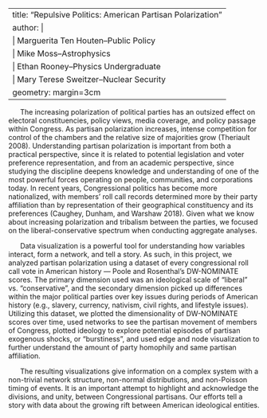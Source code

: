 ﻿---
title: "Repulsive Politics: American Partisan Polarization"
author: |
  | Marguerita Ten Houten--Public Policy
  | Mike Moss--Astrophysics
  | Ethan Rooney--Physics Undergraduate
  | Mary Terese Sweitzer--Nuclear Security
geometry: margin=3cm
---
\pagenumbering{gobble}

&nbsp;&nbsp;&nbsp;&nbsp;&nbsp;&nbsp;The increasing polarization of political parties has an outsized effect on electoral constituencies, policy views, media coverage, and policy passage within Congress. As partisan polarization increases, intense competition for control of the chambers and the relative size of majorities grow (Theriault 2008). Understanding partisan polarization is important from both a practical perspective, since it is related to potential legislation and voter preference representation, and from an academic perspective, since studying the discipline deepens knowledge and understanding of one of the most powerful forces operating on people, communities, and corporations today. In recent years, Congressional politics has become more nationalized, with members’ roll call records determined more by their party affiliation than by representation of their geographical constituency and its preferences (Caughey, Dunham, and Warshaw 2018). Given what we know about increasing polarization and tribalism between the parties, we focused on the liberal-conservative spectrum when conducting aggregate analyses. 

&nbsp;&nbsp;&nbsp;&nbsp;&nbsp;&nbsp;Data visualization is a powerful tool for understanding how variables interact, form a network, and tell a story.  As such, in this project, we analyzed partisan polarization using a dataset of every congressional roll call vote in American history — Poole and Rosenthal’s DW-NOMINATE scores. The primary dimension used was an ideological scale of “liberal” vs. “conservative”, and the secondary dimension picked up differences within the major political parties over key issues during periods of American history (e.g., slavery, currency, nativism, civil rights, and lifestyle issues). Utilizing this dataset, we plotted the dimensionality of DW-NOMINATE scores over time, used networks to see the partisan movement of members of Congress, plotted ideology to explore potential episodes of partisan exogenous shocks, or “burstiness”, and used edge and node visualization to further understand the amount of party homophily and same partisan affiliation. 

&nbsp;&nbsp;&nbsp;&nbsp;&nbsp;&nbsp;The resulting visualizations give information on a complex system with a non-trivial network structure, non-normal distributions, and non-Poisson timing of events. It is an important attempt to highlight and acknowledge the divisions, and unity, between Congressional partisans. Our efforts tell a story with data about the growing rift between American ideological entities.
